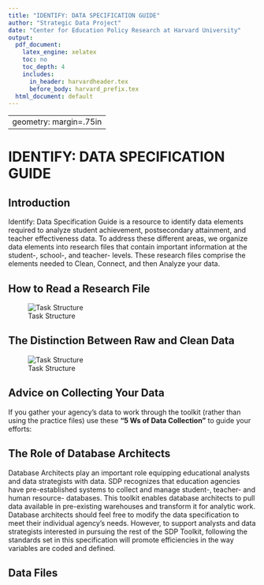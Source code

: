 ```yaml
---
title: "IDENTIFY: DATA SPECIFICATION GUIDE"
author: "Strategic Data Project"
date: "Center for Education Policy Research at Harvard University"
output:
  pdf_document:
    latex_engine: xelatex
    toc: no
    toc_depth: 4
    includes:
      in_header: harvardheader.tex
      before_body: harvard_prefix.tex
  html_document: default
---
```



---
geometry: margin=.75in
---

# IDENTIFY: DATA SPECIFICATION GUIDE

## Introduction

Identify: Data Specification Guide is a resource to identify data elements
required to analyze student achievement, postsecondary attainment, and teacher
effectiveness data. To address these different areas, we organize data elements
into research files that contain important information at the student-, school-,
and teacher- levels. These research files comprise the elements needed to Clean,
Connect, and then Analyze your data.

\begin{small}
\bgroup
\def\arraystretch{1.5}
\begin{tabular}{p{.15\paperwidth} p{.4\paperwidth} p{.03\paperwidth} 
p{.03\paperwidth}  p{.03\paperwidth}}
\textbf{STUDENT DATA FILES}  &  & \textbf{College- going} &
\textbf{Human Capital} & \textbf{page} \\ 

Student\_Attributes & Demographic, cohort, and graduation data for students. & 
\cellcolor{blue!25} & \cellcolor{red!25} & 5 \\ 
Student\_School\_Year & School year and attendance data for students. & 
\cellcolor{blue!25} & \cellcolor{red!25} & 6 \\ 
Student\_School\_Enrollment & School enrollment/withdrawal data for students. &
\cellcolor{blue!25} & \cellcolor{red!25} & 8 \\ 
Student\_Class\_Enrollment & Class enrollment, grades, and credits earned for 
students & \cellcolor{blue!25} & \cellcolor{red!25} & 9 \\ 
Student\_Test\_Scores & Standardized test data for students (state standardized 
tests, advanced placement, SAT, ACT, etc.). Every attempt at a test by 
a student should  be recorded. & \cellcolor{blue!25} & \cellcolor{red!25} & 10 \\ 
Student\_NSC\_Enrollment & The National Student Clearinghouse (NSC) Student 
Tracker student-level data report that provides information on postsecondary 
outcomes. & \cellcolor{blue!25} &  & 12 \\ \hline

\textbf{SCHOOL DATA FILES} & & & & \\

School & Location and classification of schools. & \cellcolor{blue!25} &
\cellcolor{red!25} & 14 \\ 
Class & Class level scheduling data. &  & \cellcolor{red!25} & 16 \\ \hline

\textbf{STAFF DATA FILES} & & & & \\

Staff\_Attributes & Demographic and recruitment data of staff. & & 
\cellcolor{red!25} & 18 \\ 
Staff\_School\_Year & Pay, experience, school placement, and job codes of 
staff. &  & \cellcolor{red!25} & 20 \\ 
Staff\_Degrees & Educational achievement of staff. Each degree a staff member 
received should be recorded once. &  & \cellcolor{red!25} & 21 \\ 
Staff\_Certification & Teaching Certifications received by staff. &  &
\cellcolor{red!25} & 22 \\ \hline

\end{tabular}
\egroup
\end{small}
## How to Read a Research File

![Task Structure](includes/img/research.jpg)

## The Distinction Between Raw and Clean Data

![Task Structure](includes/img/rawvclean.jpg)

\clearpage

## Advice on Collecting Your Data

If you gather your agency's data to work through the toolkit (rather than using 
the practice files) use these **"5 Ws of Data Collection"** to guide your efforts:

\bgroup
\def\arraystretch{2}

\begin{tabular}{p{.15\paperwidth} p{.15\paperwidth} p{.15\paperwidth} 
p{.15\paperwidth}  p{.15\paperwidth} }
\textbf{WHY}  & \textbf{WHAT} & \textbf{WHEN} &
\textbf{WHERE} & \textbf{WHO} \\ 

am I collecting data? & data are needed to answer these questions? & 
(over what date range) do I need data for? & are the data stored? & 
owns the systems where the data live and is responsible for delivery of the data? 
\\ 

What research questions am I trying to answer? & & How reliable are historical 
data? &  & \\ 

\end{tabular}
\egroup

## The Role of Database Architects

Database Architects play an important role equipping educational analysts and
data strategists with data. SDP recognizes that education agencies have
pre-established systems to collect and manage student-, teacher- and human
resource- databases. This toolkit enables database architects to pull data
available in pre-existing warehouses and transform it for analytic work. 
Database architects should feel free to modify the data specification to meet
their individual agency’s needs. However, to support analysts and data
strategists interested in pursuing the rest of the SDP Toolkit, following the
standards set in this specification will promote efficiencies in the way
variables are coded and defined.

## Data Files
\begin{landscape}
\Large Student\_Attributes
\vspace{-8mm}
\small
\singlespace
\begin{longtable}{| p{.1\paperheight} | p{.14\paperheight} | p{.32\paperheight} |
p{.07\paperheight} | p{.17\paperheight} | }
\caption*{Demographic, student, and graduation data for students} \\ \hline
\textbf{Variable Name}  & \textbf{Values or Data Type} & \textbf{Definition} &
\textbf{Importance} & \textbf{Notes} \\ \hline
sid  & numeric & Student identifier unique to each student. This identification 
number is typically assigned to students upon enrollment in your agency. State 
agencies may have different identification numbers than district agencies for 
the same student. & 5 Cannot be Missing & \\ \hline
male & 
\begin{itemize} \setlength\itemsep{-2pt}
\item[] 0 = female
\item[] 1 = male
\end{itemize} & Student gender & 4 Absolutely Necessary. & \\ \hline

race\_ethnicity & 
\begin{itemize} \setlength\itemsep{-2pt}
\item[] 1 = African American
\item[] 2 = Asian American
\item[] 3 = Hispanic
\item[] 4 = American Indian
\item[] 5 = White, not Hispanic
\item[] 6 = Other
\item[] 7 = Multiple
\end{itemize} & 
Student race and ethnicity. For systems where race and ethnicity are treated as a combined variable.
& 4 Absolutely Necessary & 

\footnotesize{Use either the race\_ethnicity combined variable, or separate ethnicity and 
race variables 

If the system allows the indication of multiple categories simultaneously 
(e.g., African American and white) report ``multiple''} \\ \hline

ethnicity & \begin{itemize} \setlength\itemsep{-2pt}
\item[] 0 = not Hispanic
\item[] 1 = Hispanic
\end{itemize} & Student ethnicity. For systems where race and ethnicity are treated 
as separate variables and Hispanic or Latino origin is asked as a separate question. 
& 4 Absolutely Necessary. & \footnotesize{Use either race\_ethnicity combined variable or 
separate ethnicity and race variables.} \\ \hline

birth\_date & \begin{itemize} \item[] date format \item[] yyyy-mm-dd 
\end{itemize}& Student birth date. & 2 Good to Have & 
\\ \hline
first\_9th\_school \_year\_reported & spring calendar year & 
The school year the student was a 9th grader for the first time. For this variable 
report what the system recorded for the 9th grade school year. Not all systems 
will record this information. & 1 Not Essential & \\ \hline
hs\_diploma & \begin{itemize} \setlength\itemsep{-2pt}
\item[] 0 = no high school diploma
\item[] 1 = has high school diploma
\end{itemize} & Indicator variable equal to 1 if the student received a high school 
diploma from the system & 4 Absolutely Necessary &  \\ \hline

hs\_diploma\_date & \begin{itemize} \setlength\itemsep{-2pt}
\item[] date format
\item[] (yyyy-mm-dd)
\end{itemize} & The date on which the student received a high school diploma. 
If only a month and year, or only a school year, is known report the partial 
information. & 4 Absolutely Necessary & Can also be graduation date. \\ \hline
zip\_code & xxxxx or xxxxx-yyyy & The zip code of the student's home address. & 
1 Not Essential & \\ \hline


\end{longtable}
\vspace{-6mm}
\small{Identifies unique observation: \textbf{sid}}
\end{landscape}
\normalsize

\begin{landscape}
\Large{Student School Year}
\vspace{-8mm}
\small
\singlespace
\begin{longtable}{| p{.1\paperheight} | p{.14\paperheight} | p{.32\paperheight} |
p{.07\paperheight} | p{.17\paperheight} | }
\caption*{Yearly classification and attendance data for students.} \\ \hline
\textbf{Variable Name}  & \textbf{Values or Data Type} & \textbf{Definition} &
\textbf{Importance} & \textbf{Notes} \\ \hline
sid  & numeric & Student identifier unique to each student. This identification 
number is typically assigned to students upon enrollment in your agency. State 
agencies may have different identification numbers than district agencies for 
the same student. & 5 Cannot be Missing & \\ \hline

school\_year & spring calendar year & Academic school year from fall to spring 
denoted here as the spring calendar year. & 5 Cannot be missing & \\ \hline

grade\_level & \begin{itemize} \item[] -9 = ungraded \item[] -1 = any pre-kindergarten
\item[] 0 = kindergarten \item[] 1-12 = grades 1-12 \item[] 13+ = additional grade 
levels \end{itemize} & Student grade level & 4 Absolutely Necessary & Additional grade levels 
may include vocational training, special education past year 12 \\ \hline

frpl & \begin{itemize} \item[] 0 = not participating \item[] 1 = reduced lunch
\item[] 2 = free lunch \item[] null = no status \end{itemize} & 
Status in the free and reduced price lunch program. & 4 Absolutely Necessary & \\ 
\hline

iep & \begin{itemize} \item[] 0 = no IEP \item[] 1 = has IEP \end{itemize} & 
Indicator for students who have an individualized education plan (IEP). & 
4 Absolutely Necessary & \\ \hline

iep\_classification & use local values & Local IEP or special education classification.
Generally these classifications follow the standard special education classification. & 
2 Good to Have & \\ \hline

ell & \begin{itemize} \item[] 0 = not ell \item[] 1 = ell \end{itemize} & 
Indicator for students who are classified as English Language Learners (ELL). 
Some Systems refer to this category as Limited English Proficiency (LEP) or 
English as a Second Language (ESL). & 4 Absolutely Necessary & \\ \hline

ell\_classification & use local values & Local classification of level of English 
language learner status. & 2 Good to Have & \\ \hline

gifted & \begin{itemize} \item[] 0 = not enrolled in a gifted education program 
\item[] 1 = enrolled in a gifted education program \end{itemize} & Indicator variable for students 
enrolled in gifted and talented education programs & 2 Good to Have & \\ \hline

gifted\_classification & use local values & Local classification, if any, 
for gifted eligible students. & 1 Not Essential & \\ \hline

total\_days\_ enrolled & number of days & Total number of days over the school 
year a student was enrolled. & 2 Good to Have & Can be calculated by school 
days between enrollment\_date and withdrawal\_date in Student\_School\_Enrollment 
for all schools or total\_days\_present + total\_days\_absent \\ \hline

total\_days\_ present & number of days & Total number of days over the school year 
a student was present. Cannot exceed the number of days enrolled. & 2 Good to Have 
& Can sometimes be unreliable. \\ \hline

total\_days\_absent & number of days & Total number of days over the school year 
a student was marked absent. Cannot exceed the number of days enrolled. & 2 Good 
to Have  & Can sometimes be unreliable. \\ \hline

days\_suspended \_out\_of\_school & number of days & Total number of days over 
the school year a student experienced out of school suspension & 2 Good to Have & 
\\ \hline

days\_suspended \_in\_school & number of days & Total number of days over 
the school year a student experienced in school suspension & 2 Good to Have & 
\\ \hline

\end{longtable}
\vspace{-6mm}
\small{Identifies unique observation: \textbf{sid + school\_year}}
\end{landscape}
\normalsize

\begin{landscape}
\Large{Student School Enrollment}
\vspace{-8mm}
\small
\singlespace
\begin{longtable}{| p{.1\paperheight} | p{.14\paperheight} | p{.32\paperheight} |
p{.07\paperheight} | p{.17\paperheight} | }
\caption*{School enrollment/withdrawal data for students.} \\ \hline
\textbf{Variable Name}  & \textbf{Values or Data Type} & \textbf{Definition} &
\textbf{Importance} & \textbf{Notes} \\ \hline

sid  & numeric & Student identifier unique to each student. This identification 
number is typically assigned to students upon enrollment in your agency. State 
agencies may have different identification numbers than district agencies for 
the same student. & 5 Cannot be Missing & \\ \hline

school\_year & spring calendar year & Academic school year from fall to spring 
denoted here as the spring calendar year. & 5 Cannot be missing & \\ \hline

school\_code & use local values & The local numeric or alpha-numeric code for the 
school. & 4 Absolutely Necessary & \\ \hline

enrollment\_date &\begin{itemize} \setlength\itemsep{-2pt}
\item[] date format
\item[] (yyyy-mm-dd)
\end{itemize}  & When the student enrolled at the school. 
In some systems an enrollment date is recorded when a student matriculates from 
a different school (e.g. moving from an elementary to a middle school within the 
system or moving from one middle school to a different middle school). 

In other systems enrollment dates are recorded at the beginning of each school year 
(e.g. 8th graders are assigned an enrollment date at the beginning of the year even 
if they were enrolled at the same school the year before). The latter case is 
preferred. It is also what we observe in most agencies. & 4 Absolutely Necessary
& \\ \hline

withdrawal\_date & \begin{itemize} \setlength\itemsep{-2pt}
\item[] date format
\item[] (yyyy-mm-dd)
\end{itemize}  & The date the student withdrew from 
the school. 

In some systems the withdrawal date is recorded when the student moves to a 
different school (e.g. moving from elementary to middle school within the system, 
or moving from one middle school to a different middle school). 

In other systems withdrawal dates are recorded at the end of each school year (e.g. 
8th graders are assigned a withdrawal date at the end of the school year even if 
they plan to attend the same school next year). 

The latter case is preferred. & 4 Absolutely Necessary & \\ \hline

enrollment\_code & use local values & The local numeric or alpha-numeric code 
describing enrollment reason into the school, if available. & 1 Not Essential & 
\\ \hline

enrollment\_code \_desc & text & Description of the enrollment\_code. & 1 Not 
Essential & \\ \hline

withdrawal\_code & use local values & The local numeric or alpha-numeric code that 
describes the withdrawal reason from the school. & 4 Absolutely Necessary & \\ \hline

withdrawal\_code \_desc & text & Description of the withdrawal\_code. & 
4 Absolutely Necessary & \\ \hline


days\_enrolled & number of days & Number of school days during the school year 
the student was enrolled at a given school. The system's data sources 
may report this directly or you may calculate it based on enrollment dates. & 
2 Good to Have & Can be calculated by days\_present + days\_absent \\ \hline

days\_present & number of days & Number of school days during the school year 
the student was present at a given school. The system's data sources 
may report this directly or you may calculate it based on enrollment dates. & 
2 Good to Have & \\ \hline

days\_absent & number of days & Number of school days during the school year 
the student was absent at a given school. The system's data sources 
may report this directly or you may calculate it based on enrollment dates. & 
2 Good to Have & \\ \hline

\end{longtable}
\vspace{-8mm}
\small{Identifies unique observation: \textbf{sid + school\_year + 
school\_code + enrollment\_date}}
\end{landscape}
\normalsize


\begin{landscape}
\Large{Student Class Enrollment}
\vspace{-8mm}
\small
\singlespace
\begin{longtable}{| p{.1\paperheight} | p{.14\paperheight} | p{.32\paperheight} |
p{.07\paperheight} | p{.17\paperheight} | }
\caption*{Class enrollment, grades, and credits earned data for students.} \\ \hline
\textbf{Variable Name}  & \textbf{Values or Data Type} & \textbf{Definition} &
\textbf{Importance} & \textbf{Notes} \\ \hline


sid  & numeric & Student identifier unique to each student. This identification 
number is typically assigned to students upon enrollment in your agency. State 
agencies may have different identification numbers than district agencies for 
the same student. & 5 Cannot be Missing & \\ \hline

cid & value from Class table, page (TODO) & Variable that links students to teachers 
by grouping students in the same room at the same time. One unique value should 
be assigned to each combination of variables: school\_year + school\_code + 
course\_code + section\_code + period\_bell + room\_number + tid & 
5 Cannot Be Missing & \\ \hline

class\_enrollment \_date & \begin{itemize} \setlength\itemsep{-2pt} 
\item[] date format
\item[] (yyyy-mm-dd) \end{itemize} & The date the student enrolled in the class. 
In some cases an enrollment date may not be explicitly recorded in the system's 
data. Even if it is not recorded the enrollment date can often be derived. & 
2 Good to Have & Can be substituted with days enrolled in a course. \\ \hline

class\_withdrawal \_date & \begin{itemize} \setlength\itemsep{-2pt} 
\item[] date format
\item[] (yyyy-mm-dd) \end{itemize} & The date the student withdrew from class. 
In some cases a withdrawal date may not be recorded in the system's 
data. Even if it is not explicitly recorded the enrollment date can often be 
derived. & 
2 Good to Have & Can be substituted with days enrolled in a course. \\ \hline

credits\_earned & use local values & The number of credits the student earned for 
the course. & 3 Necessary for Multiple Analyses & Can be calculated by using 
credits possible and credit attainment rules. \\ \hline

final\_grade\_mark & use local values & The final grade or mark the student 
received in the class. (``final'' means last, cumulative grade assigned). 
Grades can range from ``Alpha Plus'' (A+ through F), or a numeric scale (0.0 
- 4.0 or 0-100). & 4 Necessary for Multiple Analyses & \\ \hline

\end{longtable}
\vspace{-6mm}
\small{Identifies unique observation: \textbf{sid + cid + enrollment\_date}}
\end{landscape}
\normalsize

\begin{landscape}
\Large{Student Test Scores}
\small
\singlespace
\begin{longtable}{| p{.1\paperheight} | p{.14\paperheight} | p{.32\paperheight} |
p{.07\paperheight} | p{.17\paperheight} | }
\caption*{Standardized test data for students (state standardized tests, advanced placement, ACT, SAT, etc). Every attempt at a test by a student should be recorded.} \\ \hline
\textbf{Variable Name}  & \textbf{Values or Data Type} & \textbf{Definition} &
\textbf{Importance} & \textbf{Notes} \\ \hline

sid  & numeric & Student identifier unique to each student. This identification 
number is typically assigned to students upon enrollment in your agency. State 
agencies may have different identification numbers than district agencies for 
the same student. & 5 Cannot be Missing & \\ \hline


test\_code & use local values & These values identify individual tests (usually 
expressed as a sequence of letters and numbers). For example, a state test such 
as ``MCAS 6th Grade Math in Massachusetts'' or college entrance exam such as 
``SAT Math''. & 4 Absolutely Necessary & Can be concatenation of component variables 
below (e.g. test\_type and test\_subject) \\ \hline

test\_date & \begin{itemize} \setlength\itemsep{-2pt} 
\item[] date format
\item[] (yyyy-mm-dd) \end{itemize} & The exact date (or at a minimum school year) 
the test was completed. Note that students who retake tests or are retained may 
have multiple observations for a single test\_code. These should be differentiated 
by test\_date. & 4 Absolutely Necessary &  \\ \hline

test\_code \_desc & text & Description of test\_code. & 4 Absolutely Necessary 
& \\ \hline

test\_type & use local values & The category of test, e.g. MCAS (state test), 
SAT, ACT, or AP. & 4 Absolutely Necessary & \\ \hline

grade\_level & \begin{itemize} \item[] -9 = ungraded \item[] -1 = any pre-kindergarten
\item[] 0 = kindergarten \item[] 1-12 = grades 1-12 \item[] 13+ = additional grade 
levels \end{itemize} & Numeric grade level of the test. May be unavailable for the 
SAT, ACT, or AP tests. & 2 Good to Have & Can be pulled from Student\_School \_Year
if not available here. \\ \hline 

test\_subject & \begin{itemize} \item[] 1 = math \item[] 2 = English language
\item[] 3 = science \item[] 4 = social studies \item[] 5 = other \item[] 6 = 
writing \end{itemize} & Subject of test. & 4 Absolutely Necessary & Subjects 
other than those listed can be numbered from 7 onwards. \\ \hline

test\_version & & Test version for different standardized exams in the same agency 
(e.g. SAT9 vs. STAR) & 2 Good to Have &  \\ \hline

language\_version & \begin{itemize} \item[] E = English 
\item[] S = Spanish \end{itemize} & Language of test. & 2 Good to Have &  \\ \hline

raw\_score & numeric & Student's raw score if available. May be unavailable for 
SAT, ACT, or AP tests. & 4 Absolutely Necessary & Any test score should be 
acquired including available percentile ranks. \\ \hline

scaled\_score & numeric & Student's scaled score. & 4 Absolutely Necessary & 
Any test score should be acquired including available percentile ranks. \\ \hline

performance\_level & code & Student's performance level (e.g. not proficient, 
proficient, advanced). May be unavailable for SAT, ACT, or AP tests. & 
2 Good to Have & \\ \hline

standardized\_score & numeric & If the system or state provides a standardized score 
(i.e. mean zero, s.d. one) for state tests include it, and note any information 
on what distributions was used for standardization. If the system or state 
does not provide a standardized score for state tests, leave this blank. & 
1 Not Essential & Can be calculated using scaled\_score with test\_code, test\_date, 
and grade\_level \\ \hline

\end{longtable}
\vspace{-6mm}
\small{Identifies unique observation: \textbf{sid + test\_code + test\_date}}
\end{landscape}
\normalsize

\begin{landscape}
\Large{Student NSC Enrollment}
\small
\singlespace
\begin{longtable}{| p{.1\paperheight} | p{.14\paperheight} | p{.32\paperheight} |
p{.07\paperheight} | p{.17\paperheight} | }
\caption*{National Student Clearinghouse Student Tracker student-level data that 
provides information on postsecondary outcomes.} \\ \hline
\textbf{Variable Name}  & \textbf{Values or Data Type} & \textbf{Definition} &
\textbf{Importance} & \textbf{Notes} \\ \hline

sid  & numeric & Student identifier unique to each student. This identification 
number is typically assigned to students upon enrollment in your agency. State 
agencies may have different identification numbers than district agencies for 
the same student. & 5 Cannot be Missing & \\ \hline

college\_code \_branch & use local values & OPE/FICE code of the college that the 
student attended. This is usually a six-digit college code followed by a hyphen 
and a two-digit branch code. & 2 Good to Have & \\ \hline

enrollment\_begin &  \begin{itemize} \setlength\itemsep{-2pt} 
\item[] date format
\item[] (yyyy-mm-dd) \end{itemize} & Start of enrollment. & 4 Absolutely Necessary & 
\\ \hline

enrollment\_end &  \begin{itemize} \setlength\itemsep{-2pt} 
\item[] date format
\item[] (yyyy-mm-dd) \end{itemize} & End of enrollment. & 4 Absolutely Necessary & 
\\ \hline

record\_found\_yn & 
\begin{itemize} \setlength\itemsep{-2pt} 
\item[] Y = yes
\item[] N = no \end{itemize} & Whether or not the NSC has college enrollment 
data for the student. & 4 Absolutely Necessary. & \\ \hline

high\_school\_code & use local values & Local code for the student's high school. & 
1 Not Essential &  \\ \hline

high\_school \_grad\_dt & 
\begin{itemize} \setlength\itemsep{-2pt} 
\item[] date format
\item[] (yyyy-mm-dd) \end{itemize} & Student's high school graduation date; if 
graduated. & 1 Not Essential & \\ \hline

college\_name & text & The name of the college. & 2 Good to Have & \\ \hline

college\_state & two letter state abbreviation & The state where the college is 
located. & 2 Good to Have & \\ \hline

year4year & 
\begin{itemize} \setlength\itemsep{-2pt} 
\item[] 4 = 4-year
\item[] 2 = 2-year
\item[] L = Less than 2-year \end{itemize}  & Length of degree program. & 
4 Absolutely Necessary & ''L'' and ''2'' are typically grouped together. \\ \hline

public\_private & public / private & Type of college public or private. & 
2 Good to Have & \\ \hline

enrollment\_status & 
\begin{itemize} \setlength\itemsep{-2pt} 
\item[] A = leave of absence
\item[] D = deceased
\item[] F = full-time
\item[] H = half-time
\item[] L = less than half-time
\item[] W = withdrawn
\end{itemize} & Student's college enrollment status. & 3 Necessary for Multiple 
Analyses & \\ \hline

graduated & \begin{itemize} \setlength\itemsep{-2pt} 
\item[] Y = yes
\item[] N = no
\end{itemize} & Whether or not the student has graduated college. & 
2 Good to Have & \\ \hline

graduation\_date & \begin{itemize} \setlength\itemsep{-2pt} 
\item[] date format
\item[] (yyyy-mm-dd) \end{itemize} & Student's college graduation date. & 
2 Good to Have & \\ \hline

college\_sequence & 1, 2, 3, ... & Sequence that student progresses through college. & 
1 Not Essential & \\ \hline

degree\_title & use local values & Degree title. & 1 Not Essential & \\ \hline
major & use local values & Student's major. & 1 Not Essential & \\ \hline

\end{longtable}
\vspace{-6mm}
\small{Identifies unique observation: \textbf{sid + college\_code\_branch + 
enrollment\_begin + enrollment\_end}}
\end{landscape}
\normalsize

\begin{landscape}
\Large{School}
\vspace{-8mm}
\small
\singlespace
\begin{longtable}{| p{.1\paperheight} | p{.14\paperheight} | p{.32\paperheight} |
p{.07\paperheight} | p{.17\paperheight} | }
\caption*{Yearly location and classification information for schools.} \\ \hline
\textbf{Variable Name}  & \textbf{Values or Data Type} & \textbf{Definition} &
\textbf{Importance} & \textbf{Notes} \\ \hline

school\_code & use local codes & The local numeric or alpha-numeric code for 
the school. & 4 Absolutely Necessary & \\ \hline

school\_year & spring calendar year & Academic school year from fall to spring 
denoted here as the spring calendar year. & 4 Absolutely Necessary & \\ \hline

school\_name & text & Name of school. & 4 Absolutely Necessary & \\ \hline 

pid & use local values & Principal identifier unique to each school. This 
identification number is typically assigned to a Principal upon entrance to agency. 
State agencies may have different identification numbers than district agencies 
for the same Principal. & 1 Not Essential & \\ \hline

campus\_code & use local values & Identifies the campus where the school is 
located, if co-located with other school. For example, when smaller 
schools-within-schools are established at a large traditional high school. & 
1 Not Essential & \\ \hline

local[district or cluster or etc] & use local values & One or more variables. 
The administrative sub-unit[s] to which the school is assigned. & 1 Not Essential & 
\\ \hline

grade\_span & \begin{itemize} \setlength\itemsep{-2pt} 
\item[] K-5
\item[] K-8
\item[] 6-8
\item[] 9-12
\item[] [or as appropriate]
\end{itemize} & The span of grade levels served by the school. Note this variable 
should reflect the intended grade span, not the actual grades observed. & 
1 Not Essential & A school with mostly K-5 students and a handful of 6th graders 
should not be recorded as K-6. \\ \hline

elementary & \begin{itemize} \setlength\itemsep{-2pt} 
\item[] 0 = not elementary school
\item[] 1 = elementary school 
\end{itemize} & Indicator variable identifying schools that serve grades K-5. & 
2 Good to Have & \\ \hline

middle & \begin{itemize} \setlength\itemsep{-2pt} 
\item[] 0 = not middle school
\item[] 1 = middle school 
\end{itemize} & Indicator variable identifying schools that serve grades 6-8. & 
2 Good to Have & \\ \hline

high & \begin{itemize} \setlength\itemsep{-2pt} 
\item[] 0 = not high school
\item[] 1 = high school 
\end{itemize} & Indicator variable identifying schools that serve grades 9-12. & 
2 Good to Have & \\ \hline

charter & \begin{itemize} \setlength\itemsep{-2pt} 
\item[] 0 = not charter school
\item[] 1 = charter school 
\end{itemize} & Indicator variable identifying schools which are charter schools. & 
4 Absolutely Necessary & \\ \hline

alternative & \begin{itemize} \setlength\itemsep{-2pt} 
\item[] 0 = not alternative school
\item[] 1 = alternative school 
\end{itemize} & Indicator variable identifying schools which are alternative 
schools. & 4 Absolutely Necessary & \\ \hline

sped & \begin{itemize} \setlength\itemsep{-2pt} 
\item[] 0 = not sped
\item[] 1 = sped
\end{itemize} & Indicator variable identifying schools which are special education  
schools (i.e. schools for the blind). & 4 Absolutely Necessary & \\ \hline

frpl & use local codes & Percent of students in a school with a status of free or 
reduced price lunch, calculated by the agency. & 2 Good to Have & 
May be used to group schools by poverty status. \\ \hline

\end{longtable}
\vspace{-6mm}
\small{Identifies unique observation: \textbf{school\_code + school\_year}}
\end{landscape}
\normalsize


\begin{landscape}
\Large{Class}
\vspace{-8mm}
\small
\singlespace
\begin{longtable}{| p{.1\paperheight} | p{.14\paperheight} | p{.32\paperheight} |
p{.07\paperheight} | p{.17\paperheight} | }
\caption*{Class level scheduling data.} \\ \hline
\textbf{Variable Name}  & \textbf{Values or Data Type} & \textbf{Definition} &
\textbf{Importance} & \textbf{Notes} \\ \hline

cid & numeric or string & Variable that links students to teachers 
by grouping students in the same room at the same time. One unique value should 
be assigned to each combination of variables: school\_year + school\_code + 
course\_code + section\_code + period\_bell + room\_number + tid & 
5 Cannot Be Missing & Constructed by the analyst to link students to teachers. 
\\ \hline

school\_year & spring calendar year & Academic school year from fall to spring, 
denoted here as the spring calendar year. & 5 Cannot Be Missing & \\ \hline

school\_code & use local values & The local numeric or alpha-numeric code for 
the school. & 4 Absolutely Necessary & \\ \hline

course\_code & use local values & The local numeric or alpha-numeric code for 
the course. A definition of how to interpret the variable or variables is 
important to capture in the codebook when the description of the code's 
sub-elements is not sufficient. & 4 Absolutely Necessary & \\ \hline

course\_code \_desc & text & Description of the course\_code. For example, 
"Pre-Algebra" or "English 7". & 4 Absolutely Necessary & \\ \hline

section\_code & use local values & The local numeric or alpha-numeric code that 
identifies individual sections. & 4 Absolutely Necessary & \\ \hline

period\_bell & use local values & The local numeric or alpha-numeric code for 
the period when the class meets. & 2 Good to Have & \\ \hline

room\_number & use local values & The local numeric or alpha-numeric code for the 
classroom where class meets. & 2 Good to Have & \\ \hline

tid & numeric & Unique teacher or student identifier. State agencies may have 
different identification numbers than district agencies for the same staff/teacher. & 
4 Absolutely Necessary & Staff includes teachers and other agency employees. \\ 
\hline

semester\_term \_year & \begin{itemize} \setlength\itemsep{-2pt} 
\item[] 100 = year long course
\item[] 010 = first semester course
\item[] 020 = second semester course
\item[] 001 = first term course
\item[] 002 = second term course
\item[] 004 = fourth term course
\end{itemize} & The duration of the class and when the class occurred during the 
school year. (i.e. year, semester, or term). & 2 Good To Have & \\ \hline

graduation \_requirement & \begin{itemize} \setlength\itemsep{-2pt} 
\item[] 0 = not required for high school graduation
\item[] 1 = required for high school graduation
\end{itemize} & Indicator variable for all high school level courses required 
for graduation. & 3 Necessary for Multiple Analyses & \\ \hline

credits\_possible & use local values & Credits possible from the course. & 
1 Not Essential & \\ \hline

instructional\_level & \begin{itemize} \setlength\itemsep{-2pt} 
\item[] 1 = remedial
\item[] 2 = standard
\item[] 3 = honors/advanced
\end{itemize} & Instructional level of the course. & 2 Good to Have & Sometimes 
embedded in course code or course title. \\ \hline

subject & \begin{itemize} \item[] 1 = math \item[] 2 = English language
\item[] 3 = science \item[] 4 = social studies \item[] 5 = other 
\end{itemize} & General subject matter of the course. & 3 Necessary for Multiple 
Analyses & Sometimes embedded in course code or course title. \\ \hline

\end{longtable}
\vspace{-6mm}
\small{Identifies unique observation: \textbf{cid}}
\end{landscape}


\begin{landscape}
\Large{Staff Attributes}
\vspace{-8mm}
\small
\singlespace
\begin{longtable}{| p{.1\paperheight} | p{.14\paperheight} | p{.32\paperheight} |
p{.07\paperheight} | p{.17\paperheight} | }
\caption*{Time invariant demographic and recruitment data related to staff.} \\ \hline
\textbf{Variable Name}  & \textbf{Values or Data Type} & \textbf{Definition} &
\textbf{Importance} & \textbf{Notes} \\ \hline

tid & numeric & Unique teacher or student identifier. State agencies may have 
different identification numbers than district agencies for the same staff/teacher. & 
4 Absolutely Necessary & Staff includes teachers and other agency employees. \\ 
\hline

male & \begin{itemize} \setlength\itemsep{-2pt} 
\item[] 0 = female
\item[] 1 = male
\end{itemize} & Staff gender. & 2 Good to Have & \\ \hline


race\_ethnicity & 
\begin{itemize} \setlength\itemsep{-2pt}
\item[] 1 = African American
\item[] 2 = Asian American
\item[] 3 = Hispanic
\item[] 4 = American Indian
\item[] 5 = White, not Hispanic
\item[] 6 = Other
\item[] 7 = Multiple
\end{itemize} & 
Student race and ethnicity. For systems where race and ethnicity are treated 
as a combined variable. & 4 Absolutely Necessary & 

Use either the race\_ethnicity combined variable, or separate ethnicity and 
race variables 

If the system allows the indication of multiple categories simultaneously 
(e.g., African American and white) report ``multiple'' \\ \hline

race & \begin{itemize} \setlength\itemsep{-2pt}
\item[] 1 = African American
\item[] 2 = Asian American
\item[] 4 = American Indian
\item[] 5 = White
\item[] 6 = Other
\item[] 7 = Multiple
\end{itemize} & For systems where race and ethnicity are treated as a separate variable. If 
the system allows for multiple categories (e.g. African-American and white) 
report "multiple".
& 4 Absolutely Necessary & 

Use either the race\_ethnicity combined variable, or separate ethnicity and 
race variables 

If the system allows the indication of multiple categories simultaneously 
(e.g., African American and white) report ``multiple'' \\ \hline

ethnicity & \begin{itemize} \setlength\itemsep{-2pt}
\item[] 0 = not Hispanic
\item[] 1 = Hispanic
\end{itemize} & Student ethnicity. For systems where race and ethnicity are treated 
as separate variables and Hispanic or Latino origin is asked as a separate question. 
& 4 Absolutely Necessary. & Use either race\_ethnicity combined variable or 
separate ethnicity and race variables \\ \hline

birth\_date & \begin{itemize} \item[] date format \item[] yyyy-mm-dd 
\end{itemize}& Staff birth date. & 1 Not Essential & 
\\ \hline

zip\_code & xxxxx or xxxxx-yyyy & The zip code of the staff member's home address. 
& 1 Not Essential & \\ \hline

offer\_date\_first & \begin{itemize} \item[] date format \item[] yyyy-mm-dd 
\end{itemize}& The date the staff member was offered a job. & 2 Good to Have & 
\\ \hline

offer\_date\ \_most\_recent & \begin{itemize} \item[] date format \item[] yyyy-mm-dd 
\end{itemize}& If the staff member left and was re-hired, the most recent date 
they were offered a job to work in the system. & 2 Good to Have & 
\\ \hline

hire\_date\_first & \begin{itemize} \item[] date format \item[] yyyy-mm-dd 
\end{itemize}& The date the staff member was hired to work. & 2 Good to Have & 
\\ \hline

hire\_date \_most\_recent & \begin{itemize} \item[] date format \item[] yyyy-mm-dd 
\end{itemize}& If the staff member left and was re-hired the most recent date 
they were hired to work in the system. & 2 Good to Have & \\ \hline

termination\_date \_first &  \begin{itemize} \item[] date format \item[] yyyy-mm-dd 
\end{itemize}& The first date staff members terminated employment. & 
1 Not Essential & \\ \hline

termination\_date \_most\_recent & \begin{itemize} \item[] date format \item[]
yyyy-mm-dd \end{itemize} & If the staff member left, was re-hired, and then left 
again, the most recent date they left the system. & 1 Not Essential & \\ \hline

certification\_path & use local values & The teacher's certification pathway. 
For example, "university/college", "alternative", or "uncertified". & 
2 Good to Have & Where data exists, TFA or NYC Teaching Fellows can be included. 
\\ \hline

\end{longtable}
\vspace{-6mm}
\small{Identifies unique observation: \textbf{tid}}
\end{landscape}
\normalsize

\begin{landscape}
\Large{Staff School Year}
\vspace{-8mm}
\small
\singlespace
\begin{longtable}{| p{.1\paperheight} | p{.14\paperheight} | p{.32\paperheight} |
p{.07\paperheight} | p{.17\paperheight} | }
\caption*{Yearly pay, experience, school placement, and job codes for staff.} \\ \hline
\textbf{Variable Name}  & \textbf{Values or Data Type} & \textbf{Definition} &
\textbf{Importance} & \textbf{Notes} \\ \hline


tid & numeric & Unique teacher or student identifier. State agencies may have 
different identification numbers than district agencies for the same staff/teacher. & 
5 Cannot Be Missing & Staff includes teachers and other agency employees. \\ 
\hline

school\_year & spring calendar year & Academic school year from fall to spring, 
denoted here as the spring calendar year. & 5 Cannot Be Missing & \\ \hline

salary\_group\_code & use local values & 
Separate variables that describe different components of salary. For example: 
salary\_group\_degree, salary\_group\_experience, salary\_group\_nbct etc. 
Identifies the teacher's base salary, and generally includes a component 
for experience, degrees earned, and other considerations (e.g. NBTS certification). 
A definition of how to interpret the variable or variables is particularly 
important to capture in the codebook. & Only necessary if we do not know teaching 
experience and advanced degree. & \\ \hline

additional\_pay & amount & The amount of salary above the base salary (captured in 
salary\_group\_code) which the staff member received. & 1 Not Essential & \\ \hline

teaching\_ experience & 0 or positive integer & Identifies the total teaching 
experience of the staff member in years. (0 denotes a new teacher). & 
4 Absolutely Necessary & Can be backed out from salary. Note: we only need to 
differentiate between the first 1-5 years. It is okay (but not ideal) to 
group more experienced teachers together. \\ \hline

district\_experience & 0 or positive integer & Identifies teaching experience of the 
staff member as an employee of the district. & 2 Good to Have & \\ \hline

school\_code1 & use local values & The local code for the primary school in which a 
staff member is employed. & 4 Absolutely Necessary & Can be determined from course file
\\ \hline

job\_code1 & use local values & The local code for the job or position held 
in the primary school. & 2 Good to Have & \\ \hline

school\_code2 & use local values & The local code for the secondary school, if 
more than 1. & 1 Not Essential & \\ \hline

job\_code2 & use local values & The local code for the job or position held 
in the secondary school. & 2 Good to Have & \\ \hline

school\_code\# & use local values & The local code for the \#th school, if more 
than two. & 4 Absolutely Necessary & Can be determined from course file
\\ \hline

job\_code\# & use local values & The local code for the job or position held 
in the \#th school. & 2 Good to Have & \\ \hline

\end{longtable}
\vspace{-6mm}
\small{Identifies unique observation: \textbf{tid + school\_year}}
\end{landscape}
\normalsize


\begin{landscape}
\Large{Staff Degrees}
\vspace{-8mm}
\small
\singlespace
\begin{longtable}{| p{.1\paperheight} | p{.14\paperheight} | p{.32\paperheight} |
p{.07\paperheight} | p{.17\paperheight} | }
\caption*{Educational achievement for staff. Each degree a staff member has received should be recorded.} \\ \hline
\textbf{Variable Name}  & \textbf{Values or Data Type} & \textbf{Definition} &
\textbf{Importance} & \textbf{Notes} \\ \hline

tid & numeric & Unique teacher or student identifier. State agencies may have 
different identification numbers than district agencies for the same staff/teacher. & 
5 Cannot Be Missing & Staff includes teachers and other agency employees. \\ 
\hline

degree\_year & \begin{itemize} \item[] 1 = less than four year degree
\item[] 2 = four year degree \item[] 3 = master's degree \item[] 4 = doctoral degree
\end{itemize} & The type of degree received by the staff member. & 
3 Necessary for Multiple Analyses & Can be backed out from salary grade. \\ \hline

degree\_institution \_code & use local codes & Local code for the degree granting 
institution. & 2 Good to Have & \\ \hline

degree\_date &  \begin{itemize} \item[] date format \item[] yyyy-mm-dd 
\end{itemize} & The date (or at minimum year) on which the degree was granted. & 
1 Not Essential & \\ \hline

degree\_opeid & OPEIDs & OPEID for the degree granting institution. Identification 
number used by the U.S. Department of Education's Office of Postsecondary Education 
(OPE) to identify schools. & 2 Good to Have & Can be obtained from a sample 
match if degree\_institution name is known. \\ \hline

degree\_major & use local codes & Description of the degree major or subject. & 
2 Good to Have & \\ \hline

\end{longtable}
\vspace{-6mm}
\small{Identifies unique observation: \textbf{tid + degree\_type + 
degree\_institution\_code + degree\_date}}
\end{landscape}

\begin{landscape}
\Large{Staff Certifications}
\vspace{-8mm}
\small
\singlespace
\begin{longtable}{| p{.1\paperheight} | p{.14\paperheight} | p{.32\paperheight} |
p{.07\paperheight} | p{.17\paperheight} | }
\caption*{Teaching certifications received by staff.} \\ \hline
\textbf{Variable Name}  & \textbf{Values or Data Type} & \textbf{Definition} &
\textbf{Importance} & \textbf{Notes} \\ \hline

tid & numeric & Unique teacher or student identifier. State agencies may have 
different identification numbers than district agencies for the same staff/teacher. & 
5 Cannot Be Missing & Staff includes teachers and other agency employees. \\ 
\hline

certification\_code & use local codes & One or more variables (e.g. grade level 
may be separate from subject, area). Local code for the type or class of 
certification or license. & 2 Good to Have & \\ \hline

certification\_ effective\_date & \begin{itemize} \item[] 
date format \item[] yyyy-mm-dd\end{itemize} & The date the certification took 
effect. & 2 Good to Have & School year can also be used. \\ \hline

certification\_code\_ desc & text & Descriptive text for certification\_code & 
2 Good to Have & \\ \hline

certification\_ expire\_date & \begin{itemize} \item[] date format \item[] yyyy-mm-dd 
\end{itemize} & The date when certification expired or expires. & 2 Good to Have 
& School year can also be used. \\ \hline

special\_education & \begin{itemize} \item[] 0 = not special education certified 
\item[] 1 = special education certified \end{itemize} & An indicator variable 
for staff with Special Education certification. & 1 Not Essential & \\ \hline

english\_language\_ learners & \begin{itemize} \item[] 0 = not English language 
learners certified  \item[] 1 = English language learners certified \end{itemize} 
& An indicator variable for staff with English language learners certification. 
& 1 Not Essential & \\ \hline

nbct & \begin{itemize} \item[] 0 = not National Board certified
\item[] 1 = National Board certified \end{itemize} & An indicator variable 
for staff that are National Board certified. & 2 Good to Have & \\ \hline

\end{longtable}
\vspace{-6mm}
\small{Identifies unique observation: \textbf{tid + certification\_code + 
certification\_effective\_date}}

\vfill
\hfill
Last updated January 2017.
© 2016 President and Fellows of Harvard College. 

\end{landscape}


